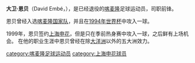 {{Football player infobox
|  playername = 大卫·恩贝
|  image =
|  fullname = 雅克-大卫·恩贝
|  englishfullname = Jacques-David Embé
|  dateofbirth = {{birth date and age|1973|11|3}}
|  cityofbirth = [[雅温德|雅温德]]
|  countryofbirth = {{CMR}}
|  height = {{height|meters=1.66}}
|  position = 前锋
|  currentclub = 已退役
|  youthyears = 
|  youthclubs = 
|  clubnumber =
|  years = 1990-1993年<br> 1993-1994年<br> 1994-1996年<br> 1996-1998年<br> 1999年<br> 2000年<br> 2001年<br> 2001年
|  clubs = {{flagicon|CMR}} [[巴富萨姆竞技足球俱乐部|巴富萨姆竞技]]<br> {{flagicon|POR}} [[贝伦人足球俱乐部|贝伦人足球俱乐部]]<br> {{flagicon|GRE}} [[拿尼沙體育會|拉里萨]]<br> {{flagicon|MEX}} [[達高斯足球會|UAG]]<br> {{flagicon|CHN}} [[上海申花|上海申花]]<br> {{flagicon|PER}} [[慕尼斯帕爾體育會|利马都市]]<br>{{flagicon|RUS}} {{tsl|en|FC Chernomorets Novorossiysk||新罗西斯克}}<br> {{flagicon|USA}} [[新英格兰革命|新英格兰革命]]
|  caps(goals) = {{0}}{{0}}? {{0}}{{0}}(?)<br>{{0}}{{0}}6 {{0}}{{0}}(2)<br>{{0}}55 {{0}}(22)<br> {{0}}56 {{0}}(22)<br>{{0}}{{0}}8 {{0}}{{0}}(0)<br>{{0}}{{0}}? {{0}}{{0}}(?)<br> {{0}}{{0}}4 {{0}}{{0}}(0)<br>{{0}}{{0}}? {{0}}{{0}}(?)
|  manageryears = 
|  managerclubs = 
|  nationalyears = 1993-1997年
|  nationalteam = {{fb|CMR}}
|  nationalcaps(goals) = {{0}}{{0}}15 {{0}}(?)
|}}
'''大卫·恩贝'''（David Embé，{{bd|1973年|11月13日|||E}}），是已经退役的[[喀麦隆|喀麦隆]]足球运动员，司职前锋。

恩贝曾经入选[[喀麦隆国家足球队|喀麦隆国家队]]，并且在[[1994年世界杯足球赛|1994年世界杯]]中攻入一球。

1999年，恩贝签约[[上海申花|上海申花]]，但是只在季前热身赛中攻入一球，之后鲜有上场机会。 在他的职业生涯中恩贝曾经在除[[大洋洲|大洋洲]]以外的五大洲效力。

{{DEFAULTSORT:EMBE, David}}
[[category:喀麦隆足球运动员|category:喀麦隆足球运动员]]
[[category:上海申花球员|category:上海申花球员]]